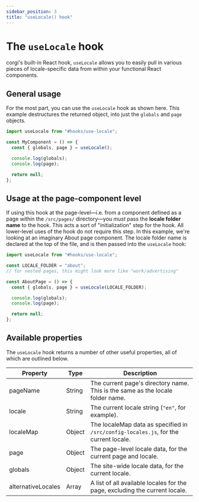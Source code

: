 ```yaml
---
sidebar_position: 3
title: "useLocale() hook"
---
```


# The `useLocale` hook

corgi's built-in React hook, `useLocale` allows you to easily pull in various pieces of locale-specific data from within your functional React components.

## General usage

For the most part, you can use the `useLocale` hook as shown here. This example destructures the returned object, into just the `globals` and `page` objects.

```jsx
import useLocale from "#hooks/use-locale";

const MyComponent = () => {
  const { globals, page } = useLocale();

  console.log(globals);
  console.log(page);

  return null;
};
```

## Usage at the page-component level

If using this hook at the page-level—i.e. from a component defined as a page within the `/src/pages/` directory—you _must_ pass the **locale folder name** to the hook. This acts a sort of "initialization" step for the hook. All lower-level uses of the hook do not require this step. In this example, we're looking at an imaginary About page component. The locale folder name is declared at the top of the file, and is then passed into the `useLocale` hook:

```jsx title=/src/pages/[locale]/about/index.js
import useLocale from "#hooks/use-locale";

const LOCALE_FOLDER = "about";
// for nested pages, this might look more like "work/advertising"

const AboutPage = () => {
  const { globals, page } = useLocale(LOCALE_FOLDER);

  console.log(globals);
  console.log(page);

  return null;
};
```

## Available properties

The `useLocale` hook returns a number of other useful properties, all of which are outlined below.

| Property           | Type   | Description                                                                          |
| ------------------ | ------ | ------------------------------------------------------------------------------------ |
| pageName           | String | The current page's directory name. This is the same as the locale folder name.       |
| locale             | String | The current locale string (`"en"`, for example).                                     |
| localeMap          | Object | The localeMap data as specified in `/src/config-locales.js`, for the current locale. |
| page               | Object | The page-level locale data, for the current page and locale.                         |
| globals            | Object | The site-wide locale data, for the current locale.                                   |
| alternativeLocales | Array  | A list of all available locales for the page, excluding the current locale.          |

